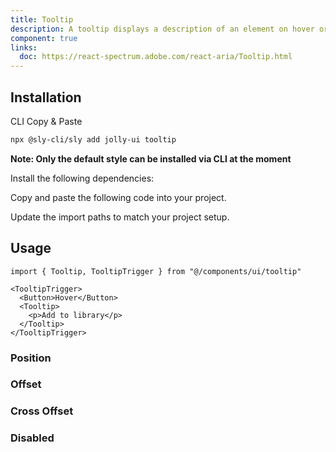 ```yaml
---
title: Tooltip
description: A tooltip displays a description of an element on hover or focus.
component: true
links:
  doc: https://react-spectrum.adobe.com/react-aria/Tooltip.html
---
```


<ComponentPreview name="tooltip-demo" />

## Installation

<Tabs defaultValue="cli">

<TabsList>
  <TabsTrigger value="cli">CLI</TabsTrigger>
  <TabsTrigger value="manual">Copy & Paste</TabsTrigger>
</TabsList>

<TabsContent value="cli">

```bash
npx @sly-cli/sly add jolly-ui tooltip
```

**Note: Only the default style can be installed via CLI at the moment**

</TabsContent>

<TabsContent value="manual">

<Steps>

<Step>Install the following dependencies:</Step>

<Step>Copy and paste the following code into your project.</Step>

<ComponentSource name="tooltip" />

<Step>Update the import paths to match your project setup.</Step>

</Steps>

</TabsContent>

</Tabs>

## Usage

```tsx
import { Tooltip, TooltipTrigger } from "@/components/ui/tooltip"
```

```tsx
<TooltipTrigger>
  <Button>Hover</Button>
  <Tooltip>
    <p>Add to library</p>
  </Tooltip>
</TooltipTrigger>
```

### Position

<ComponentPreview name="tooltip-position" />

### Offset

<ComponentPreview name="tooltip-offset" />

### Cross Offset

<ComponentPreview name="tooltip-cross-offset" />

### Disabled

<ComponentPreview name="tooltip-disabled" />

